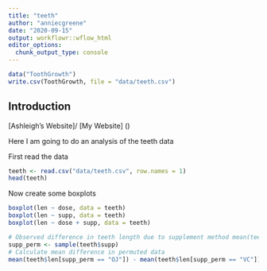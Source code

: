 ```yaml
---
title: "teeth"
author: "anniecgreene"
date: "2020-09-15"
output: workflowr::wflow_html
editor_options:
  chunk_output_type: console
---
```



```r
data("ToothGrowth")
write.csv(ToothGrowth, file = "data/teeth.csv")
```

## Introduction

[Ashleigh's Website]/
[My Website] ()


Here I am going to do an analysis of the teeth data

First read the data
```r
teeth <- read.csv("data/teeth.csv", row.names = 1) 
head(teeth)
```

Now create some boxplots 
```r
boxplot(len ~ dose, data = teeth) 
boxplot(len ~ supp, data = teeth) 
boxplot(len ~ dose + supp, data = teeth)
```

```r
# Observed difference in teeth length due to supplement method mean(teeth$len[teeth$supp == "OJ"]) - mean(teeth$len[teeth$supp == "VC"]) # Permute the observations
supp_perm <- sample(teeth$supp)
# Calculate mean difference in permuted data
mean(teeth$len[supp_perm == "OJ"]) - mean(teeth$len[supp_perm == "VC"])
```



